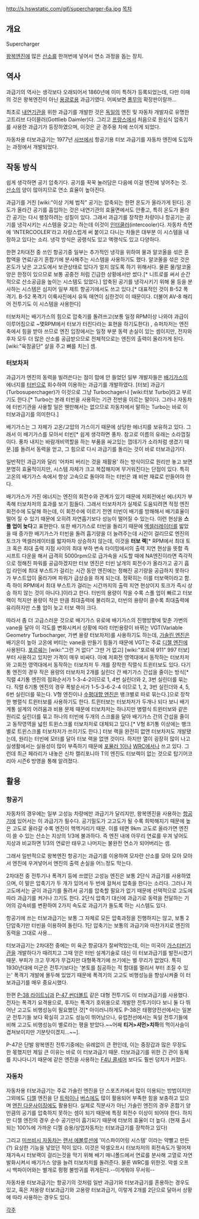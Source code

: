 http://s.hswstatic.com/gif/supercharger-6a.jpg
[[목차]]
== 개요 ==
Supercharger

[[왕복엔진]]에 많은 [[산소]]를 한꺼번에 넣어서 연소 과정을 돕는 장치. 

== 역사 ==
과급기의 역사는 생각보다 오래되어서 1860년에 이미 특허가 등록되었는데, 다만 이때의 것은 왕복엔진이 아닌 [[용광로]]용 과급기였다. 어찌보면 [[풀무]]의 확장판이랄까...

최초로 [[내연기관]]을 위한 과급기를 개발한 것은 [[독일]]의 엔진 및 자동차 개발자로 유명한 고트리브 다이믈러(Gottlieb Daimler)다. 그리고 [[프랑스]]에서 처음으로 원심식 압축기를 사용한 과급기가 등장하였으며, 이것은 곧 경주용 차에 쓰이게 되었다.

자동차용 터보과급기는 1977년 [[사브]]에서 항공기용 터보 과급기를 자동차 엔진에 도입하는 과정에서 개발되었다.

== 작동 방식 ==
쉽게 생각하면 공기 압축기다. 공기를 꾹꾹 눌러담은 다음에 이걸 엔진에 넣어주는 것. [[산소]]의 양이 많아지므로 연소 효율이 높아진다.

과급기를 거친 [wiki:"이상 기체 법칙" 공기는 압축되는 한편 온도가 올라가게 된다]. 온도가 올라간 공기를 흡입하는 것은 내연기관의 효율면에서도 안좋고, 특히 온도가 올라간 공기는 다시 팽창하려는 성질이 있다. 그래서 과급기를 장착한 차량이나 항공기는 공기를 냉각시키는 시스템을 갖고는 하는데 이것이 [[인터쿨러]](intercooler)다. 자동차 측면에 'INTERCOOLER'라고 자랑스럽게 써 붙이고 다니는 차들은 대부분 이 시스템을 내장하고 있다는 소리. 냉각 방식은 공랭식도 있고 액랭식도 있고 다양하다.

한편 2차대전 중 쓰인 항공기중 일부는 추가적인 냉각을 위하여 물과 알코올을 섞은 혼합액을 연료/공기 혼합기에 분사해주는 시스템을 사용하기도 했다. 알코올을 섞은 것은 온도가 낮은 고고도에서 보관상태로 있다가 얼지 않도록 하기 위해서다. 물론 물/알코올양은 한정이 있으므로 보통 공중전 처럼 긴급한 상황에서만 썼다.[* 니트로를 써서 순간적으로 산소공급을 높이는 시스템도 있었다.] 압축된 공기를 냉각시키기 위해 물 등을 분사하는 시스템은 심지어 일부 제트 항공기에서도 쓰고 있다.[* 대표적인 것이 B-52 폭격기. B-52 폭격기 이륙사진에서 유독 매연이 심한것이 이 때문이다. 더불어 AV-8 해리어 전투기도 이 시스템을 사용한다]

터보차저는 배기가스의 힘으로 압축기를 돌려쓰고(보통 일정 RPM이상 나와야 과급이 이루어짐으로 ~몇RPM에서 터보가 터진다라는 표현을 하기도한다) , 슈퍼차저는 엔진 축에서 힘을 받아 쓰므로 엔진 입장에서는 일정 부분 동력 손실이 있는 셈이지만, 전자와 후자 모두 더 많은 산소를 공급받으므로 전체적으로는 엔진의 출력이 올라가게 된다. [wiki:"육참골단" 살을 주고 뼈를 치는] 셈.

=== 터보차저 ===
과급기가 엔진의 동력을 빌려쓴다는 점이 맘에 안 들었던 일부 개발자들은 [[배기가스]]의 에너지를 [[터빈]]으로 회수하여 이용하는 과급기를 개발하였다. [터보] 과급기(Turbosuperchager)가 이것으로 그냥 Turbochager나 [wiki:터보 Turbo]라고 부르기도 한다.[* Turbo는 본래 터빈을 사용하는 기관 전반을 이르는 말이다. 그러나 자동차에 터빈기관을 사용할 일은 웬만해서는 없으므로 자동차에서 말하는 Turbo는 바로 이 터보과급기를 의미한다.]

배기가스는 그 자체가 고온/고압의 가스이기 때문에 상당한 에너지를 보유하고 있다. 그래서 이 배기가스를 모아서 터빈[* 쉽게 생각하면 풍차. 참고로 이름의 유래는 소라껍질이다. 풍차 내지는 바람개비역할을 하는 부품을 싸고있는 껍데기가 소라처럼 생겼기 때문.]를 돌려서 동력을 얻고, 그 힘으로 다시 과급기를 돌리는 것이 바로 터보과급기다.

일반적인 과급기와 달리 '어차피 버리는 것을 재활용' 하는 방식이므로 원리만 놓고 보면 분명히 효율적이지만, 시스템 자체가 크고 복잡해지며 무거워진다는 단점이 있다. 특히 고온의 배기가스 속에서 항상 고속으로 돌아야 하는 터빈은 꽤 비싼 재료로 만들어야 한다.

배기가스가 가진 에너지는 엔진의 회전수와 관계가 있기 때문에 저회전에선 에너지가 부족해 터보차저의 효과를 보기 힘들다. 그래서 터보차저가 실제로 도움되려면 적정 엔진 회전수에 도달해 하는데, 이 회전수에 이르기 전엔 터빈이 배기를 방해해서 배기효율이 떨어 질 수 있기 때문에 오히려 자연흡기보다 성능이 떨어질 수 있는다. 이런 현상을 '''스풀 업이 늦다'''고 표현한다. 또한 배기가스로 터빈을 돌리기 때문에 [[엑셀러레이터]]를 밟았을 때 증가한 배기가스가 터빈을 돌려 흡기량을 더 늘려주는데 시간이 걸리므로 엔진의 토크가 액셀러레이터를 밟자마자 상승하지 않는데, 이것을 '''터보 랙'''[* RPM에서 최대 토크 혹은 최대 출력 지점 사이의 최대 부하 변속 타이밍에서의 출력 지연 현상을 뜻함 즉 시프트 다운을 해서 급격히 5000rpm으로 급가속을 시도할 때에 NA엔진이라면 즉각적으로 정해진 파워를 공급하겠지만 터보 엔진은 터빈 날개의 회전수가 올라가고 공기 흡입 라인에 최대 부스트가 걸리는 시간 동안 엔진에는 정해진 공기량을 공급하지 못하다가 부스트압이 올라가며 파워가 급상승을 하게 되는대. 정확히는 이를 터보랙이라고 함. 즉 하이 RPM에서 최대 부스트가 걸리는 시간까지의 출력 지연 현상이지 토크가 즉시 상승 하지 않는 것이 아니다.]이라고 한다. 터빈의 용량이 작을 수록 스풀 업이 빠르고 터보 랙이 적지만 용량이 작은 만큼 최대출력에 불리하고, 터빈의 용량이 클수록 최대출력에 유리하지만 스풀 업이 늦고 터보 랙이 크다.

따라서 좀 더 고급스러운 것으로 배기가스 유로에 배기가스의 진행방향에 맞춘 가변의 vane을 달아 이 각도를 변화시켜서 상황에 따라 터빈용량이 바뀌는 VGT(Variable Geometry Turbocharger, 가변 용량 터보차저)를 사용하기도 하는데, [[가솔린 엔진]]은 배기온이 높아 고온에 버티는 vane을 만들기 힘들기 때문에 VGT는 주료 [[디젤 엔진]]에 사용된다. [[포르쉐]]는 [wiki:"그런 거 없다" 그딴 거 없고] [wiki:"포르쉐 911" 997 터보]부터 사용하고 있지만 가격이 매우 비싸다. 아예 저회전 영역대에서 동작하는 터보차저와 고회전 영역대에서 동작하는 터보차저 두 개를 장착한 직렬식 트윈터보도 있다. 다기통 엔진의 경우 작은 용량의 터보차저 2개를 실린더 간 배기가스 간섭을 줄이는 방식[* 직렬 4기통 엔진의 점화순서가 1-3-4-2이므로 1, 4번 실린더와 2, 3번 실린더를 묶는다. 직렬 6기통 엔진의 경우 폭발순서가 1-5-3-6-2-4 이므로 1, 2, 3번 실린더와 4, 5, 6번 실린더를 묶는다. V형 엔진이나 [[수평대향 엔진]]은 뱅크별로 따로 묶는다.]으로 장착한 병렬식 트윈터보를 사용하기도 한다. 트윈터보는 터보차저가 두개나 되다 보니 배기계통 설계의 어려움과 비용 문제 때문에 터보차저는 하나지만 병렬식 트윈터보와 같은 원리로 실린더를 묶고 하나의 터빈에 두개의 스크롤을 달아 배기가스 간의 간섭을 줄이고 동작영역을 넓힌 트윈스크롤 터보차저로 대체되고 있다.[* V형 8기통 이상에는 뱅크별로 트윈스크롤 터보차저가 쓰이기도 한다.] 터보 랙을 완전히 없앤 터보차저도 개발됐는데, 원리는 터빈에 모터를 달아 터보 랙을 없앤 것이다. 하지만 열이 굉장히 많이 나고 실생활에서는 실용성이 많이 부족하기 때문에 [[포뮬러 1]]이나 [[WRC]]에서나 쓰고 있다. 그런데 최근 페라리가 내놓은 신차 캘리포니아 T의 엔진도 터보렉이 없는 것으로 탑기어코리아 시즌6 방영을 통해 알려졌다.

== 활용 ==
=== 항공기 ===
자동차의 경우에는 일부 고성능 차량에만 과급기가 달리지만, 왕복엔진을 사용하는 [[항공기]]에 있어서는 이 과급기가 필수다. 공기밀도가 고고도가 될 수록 희박해지기 때문에 높은 고도로 올라갈 수록 엔진이 헥헥거리기 때문. 이를 테면 9km 고도로 올라가면 엔진이 쓸 수 있는 산소는 지상의 1/3에 불과하다. 즉 엔진 내에 아무리 연료를 우겨 넣어도 지상과 비교하면 1/3의 연료만 태우고 나머지는 불완전 연소가 되어버리는 셈. 

그래서 일반적으로 왕복엔진 항공기는 과급기를 이용하여 모자란 산소를 모아 모아 모아서 엔진에 우겨넣어서 엔진의 출력 손실을 어느정도 막는다.

2차대전 중 전투기나 폭격기 등에 쓰였던 고성능 엔진은 보통 2단식 과급기를 사용하였으며, 이 말은 압축기가 두 개가 있어서 두 번에 걸쳐서 압축을 한다는 소리다. 그러나 저고도에서는 굳이 과급기를 돌려서 공기를 압축할 필요가 없기 때문에 선택적으로 고도에 따라 과급기를 켜거나 끄기도 한다. 2단식 압축기 대신에 과급기로 동력을 전달하는 기어의 감속비를 변환하여 2가지 속도로 과급기가 돌도록 하는 시스템도 있다.

항공기에 쓰는 터보과급기는 보통 그 자체로 모든 압축과정을 진행하지는 않고, 보통 2단압축기만 터빈을 이용하여 돌린다. 1단 압축기는 보통의 과급기와 마찬가지로 엔진의 동력을 그대로 사용...

터보과급기는 2차대전 중에는 미 육군 항공대가 잘써먹었는데, 이는 미국이 [[가스터빈]]기관을 개발하다가 때려치고 그때 얻은 터빈 설계기술로 대신 이 터보과급기를 발전시켰기 때문. 부피가 크고 무게가 무겁지만 대형폭격기에 쓰기에는 별 무리가 없었다. 특히 1930년대에 미군은 전투기보다는 '본토를 침공하는 적 함대를 멀리서 부터 조질 수 있는' 폭격기 개발에 몰두해 있었기 때문에 폭격기의 고고도 비행성능을 향상시켜줄 이 터보과급기를 매우 중요시했다.

한편 [[P-38 라이트닝]]과 [[P-47 썬더볼트]] 같은 대형 전투기도 이 터보과급기를 사용했다. 전자는 폭격기 요격용으로, 후자는 폭격기 호위용으로 개발한 전투기이다 보니 둘 다 뛰어난 고고도 비행성능이 필요했던 것[* 아이러니하게도 P-38은 태평양전선에서는 일본군 전투기들 보다 확실히 고고도 성능이 뛰어났으나, 유럽전선에서는 독일 전투기들에 비해 고고도 비행성능이 별로라는 평을 받았다.~~어째 '''티거>셔먼>치하'''의 먹이사슬이 겹쳐보이지만 기분탓이겠지...~~].

P-47은 단발 왕복엔진 전투기중에는 유례없이 큰 편인데, 이는 중장갑과 많은 무장도 한 몫했지만 제일 큰 이유는 바로 이 터보과급기 때문. 터보과급기를 위한 긴 관이 동체를 지나다니기 때문에 같은 엔진을 사용하는 [[F4U 콜세어]] 보다도 훨씬 덩치가 커졌다. 

=== 자동차 ===
자동차용 터보과급기는 주로 가솔린 엔진을 단 스포츠카에서 많이 이용되는 방법이지만 그외에도 [[디젤]] 엔진을 단 [[트럭]]이나 [[버스]]에도 많이 활용되어 부족한 힘을 보충하고 있으며 [[엔진 다운사이징]]에도 활용된다. 실제로 직분사가 아닌 가솔린 엔진의 경우 혼합기 양만큼의 공기를 압축하지 못하는 셈이 되기 때문에 특정 회전수 이상이 되어야 한다. 하지만 디젤 엔진의 경우 순수 공기만이 흡기되기 때문에 터보의 효율이 더 높다. (현재 출시되는 100%에 가까운 디젤 승용/상업자동차는 터보과급기를 장착하고 있다)

그리고 [[미쓰비시 자동차]]는 [[랜서 에볼루션]]에 '미스파이어링 시스템' 이라는 약빨고 만든(?) 요상한 기능을 넣었던 적이 있다. 이것은 악셀오프시 터보차저의 회전속도가 떨어져 재가속시 터보랙이 걸리는것을 막기 위해 배기 매니폴드에서 연료를 분사해 고열로 자연발화시켜서 배기가스 양을 늘려 터보차저를 돌려준다. 물론 WRC를 위한것. 악셀 오프시 백파이어와는 별개로 펑펑 불방귀를 뀌게된다.--이게뭐야 무서워-- 

자동차용 터보과급기는 항공기의 것처럼 일반 과급기와 터보과급기를 혼용하는 경우도 있고, 혹은 저용량 터보과급기와 고용량 터보과급기, 이렇게 2개를 2단으로 달아서 상황에 따라 사용하는 경우도 있다. 


[[각주]]
